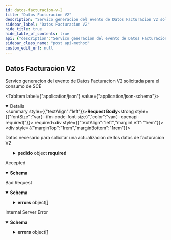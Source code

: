 ```yaml
---
id: datos-facturacion-v-2
title: "Datos Facturacion V2"
description: "Servico generacion del evento de Datos Facturacion V2 solicitada para el consumo de SCE"
sidebar_label: "Datos Facturacion V2"
hide_title: true
hide_table_of_contents: true
api: {"description":"Servico generacion del evento de Datos Facturacion V2 solicitada para el consumo de SCE","tags":["Datos Facturacion V2"],"requestBody":{"content":{"application/json":{"schema":{"type":"object","required":["almacen","contratoDistribucion","instancia","pedido"],"properties":{"almacen":{"type":"string"},"contratoDistribucion":{"type":"string"},"instancia":{"type":"string"},"pedido":{"type":"object","required":["numeroOrdenExterna","propietario"],"properties":{"archivoImpresionRemito":{"type":"string"},"cot":{"type":"string"},"datosAdicionales":{"type":"array","items":{"type":"object","properties":{"contenido":{"type":"string"},"meta":{"type":"string"}}}},"facturaLegal":{"type":"string"},"fechaDeFacturacion":{"type":"string"},"fechaEntrega":{"type":"string"},"linkImpresionRemito":{"type":"string"},"numeroOrdenExterna":{"type":"string"},"precioValorFc":{"type":"string"},"propietario":{"type":"string"},"remito":{"type":"string"},"tieneGestionCobranza":{"type":"string"},"valorDeclarado":{"type":"string"}}}}}}},"description":"Datos necesario para solicitar una actualizacion de los datos de facturacion V2","required":true},"responses":{"202":{"description":"Accepted","content":{"application/json":{"schema":{"type":"object","properties":{"idTransaccion":{"type":"integer"}}}}}},"400":{"description":"Bad Request","content":{"application/json":{"schema":{"type":"object","properties":{"detail":{"type":"string"},"errors":{"type":"array","items":{"type":"object","properties":{"field":{"type":"string"},"message":{"type":"string"}}}},"status":{"type":"integer"},"title":{"type":"string"},"type":{"type":"string"}}}}}},"500":{"description":"Internal Server Error","content":{"application/json":{"schema":{"type":"object","properties":{"detail":{"type":"string"},"errors":{"type":"array","items":{"type":"object","properties":{"field":{"type":"string"},"message":{"type":"string"}}}},"status":{"type":"integer"},"title":{"type":"string"},"type":{"type":"string"}}}}}}},"method":"post","path":"/facturacion","jsonRequestBodyExample":{"almacen":"string","contratoDistribucion":"string","instancia":"string","pedido":{"archivoImpresionRemito":"string","cot":"string","datosAdicionales":[{"contenido":"string","meta":"string"}],"facturaLegal":"string","fechaDeFacturacion":"string","fechaEntrega":"string","linkImpresionRemito":"string","numeroOrdenExterna":"string","precioValorFc":"string","propietario":"string","remito":"string","tieneGestionCobranza":"string","valorDeclarado":"string"}},"info":{"description":"","title":"","contact":{},"version":""},"postman":{"name":"Datos Facturacion V2","description":{"content":"Servico generacion del evento de Datos Facturacion V2 solicitada para el consumo de SCE","type":"text/plain"},"url":{"path":["facturacion"],"host":["{{baseUrl}}"],"query":[],"variable":[]},"header":[{"key":"Content-Type","value":"application/json"},{"key":"Accept","value":"application/json"}],"method":"POST","body":{"mode":"raw","raw":"\"\"","options":{"raw":{"language":"json"}}}}}
sidebar_class_name: "post api-method"
custom_edit_url: null
---
```



## Datos Facturacion V2



Servico generacion del evento de Datos Facturacion V2 solicitada para el consumo de SCE

<MimeTabs><TabItem label={"application/json"} value={"application/json-schema"}><details style={{}} data-collapsed={false} open={true}><summary style={{"textAlign":"left"}}><strong>Request Body</strong><strong style={{"fontSize":"var(--ifm-code-font-size)","color":"var(--openapi-required)"}}> required</strong></summary><div style={{"textAlign":"left","marginLeft":"1rem"}}><div style={{"marginTop":"1rem","marginBottom":"1rem"}}>

Datos necesario para solicitar una actualizacion de los datos de facturacion V2

</div></div><ul style={{"marginLeft":"1rem"}}><SchemaItem collapsible={false} name={"almacen"} required={true} schemaName={"string"} qualifierMessage={undefined} schema={{"type":"string"}}></SchemaItem><SchemaItem collapsible={false} name={"contratoDistribucion"} required={true} schemaName={"string"} qualifierMessage={undefined} schema={{"type":"string"}}></SchemaItem><SchemaItem collapsible={false} name={"instancia"} required={true} schemaName={"string"} qualifierMessage={undefined} schema={{"type":"string"}}></SchemaItem><SchemaItem collapsible={true} className={"schemaItem"}><details style={{}}><summary style={{}}><strong>pedido</strong><span style={{"opacity":"0.6"}}> object</span><strong style={{"fontSize":"var(--ifm-code-font-size)","color":"var(--openapi-required)"}}> required</strong></summary><div style={{"marginLeft":"1rem"}}><SchemaItem collapsible={false} name={"archivoImpresionRemito"} required={false} schemaName={"string"} qualifierMessage={undefined} schema={{"type":"string"}}></SchemaItem><SchemaItem collapsible={false} name={"cot"} required={false} schemaName={"string"} qualifierMessage={undefined} schema={{"type":"string"}}></SchemaItem><SchemaItem collapsible={true} className={"schemaItem"}><details style={{}}><summary style={{}}><strong>datosAdicionales</strong><span style={{"opacity":"0.6"}}> object[]</span></summary><div style={{"marginLeft":"1rem"}}><li><div style={{"fontSize":"var(--ifm-code-font-size)","opacity":"0.6","marginLeft":"-.5rem","paddingBottom":".5rem"}}>Array [</div></li><SchemaItem collapsible={false} name={"contenido"} required={false} schemaName={"string"} qualifierMessage={undefined} schema={{"type":"string"}}></SchemaItem><SchemaItem collapsible={false} name={"meta"} required={false} schemaName={"string"} qualifierMessage={undefined} schema={{"type":"string"}}></SchemaItem><li><div style={{"fontSize":"var(--ifm-code-font-size)","opacity":"0.6","marginLeft":"-.5rem"}}>]</div></li></div></details></SchemaItem><SchemaItem collapsible={false} name={"facturaLegal"} required={false} schemaName={"string"} qualifierMessage={undefined} schema={{"type":"string"}}></SchemaItem><SchemaItem collapsible={false} name={"fechaDeFacturacion"} required={false} schemaName={"string"} qualifierMessage={undefined} schema={{"type":"string"}}></SchemaItem><SchemaItem collapsible={false} name={"fechaEntrega"} required={false} schemaName={"string"} qualifierMessage={undefined} schema={{"type":"string"}}></SchemaItem><SchemaItem collapsible={false} name={"linkImpresionRemito"} required={false} schemaName={"string"} qualifierMessage={undefined} schema={{"type":"string"}}></SchemaItem><SchemaItem collapsible={false} name={"numeroOrdenExterna"} required={true} schemaName={"string"} qualifierMessage={undefined} schema={{"type":"string"}}></SchemaItem><SchemaItem collapsible={false} name={"precioValorFc"} required={false} schemaName={"string"} qualifierMessage={undefined} schema={{"type":"string"}}></SchemaItem><SchemaItem collapsible={false} name={"propietario"} required={true} schemaName={"string"} qualifierMessage={undefined} schema={{"type":"string"}}></SchemaItem><SchemaItem collapsible={false} name={"remito"} required={false} schemaName={"string"} qualifierMessage={undefined} schema={{"type":"string"}}></SchemaItem><SchemaItem collapsible={false} name={"tieneGestionCobranza"} required={false} schemaName={"string"} qualifierMessage={undefined} schema={{"type":"string"}}></SchemaItem><SchemaItem collapsible={false} name={"valorDeclarado"} required={false} schemaName={"string"} qualifierMessage={undefined} schema={{"type":"string"}}></SchemaItem></div></details></SchemaItem></ul></details></TabItem></MimeTabs><div><ApiTabs><TabItem label={"202"} value={"202"}><div>

Accepted

</div><div><MimeTabs schemaType={"response"}><TabItem label={"application/json"} value={"application/json"}><SchemaTabs><TabItem label={"Schema"} value={"Schema"}><details style={{}} data-collapsed={false} open={true}><summary style={{"textAlign":"left"}}><strong>Schema</strong></summary><div style={{"textAlign":"left","marginLeft":"1rem"}}></div><ul style={{"marginLeft":"1rem"}}><SchemaItem collapsible={false} name={"idTransaccion"} required={false} schemaName={"integer"} qualifierMessage={undefined} schema={{"type":"integer"}}></SchemaItem></ul></details></TabItem><TabItem label={"Example (from schema)"} value={"Example (from schema)"}><ResponseSamples responseExample={"{\n  \"idTransaccion\": 0\n}"} language={"json"}></ResponseSamples></TabItem></SchemaTabs></TabItem></MimeTabs></div></TabItem><TabItem label={"400"} value={"400"}><div>

Bad Request

</div><div><MimeTabs schemaType={"response"}><TabItem label={"application/json"} value={"application/json"}><SchemaTabs><TabItem label={"Schema"} value={"Schema"}><details style={{}} data-collapsed={false} open={true}><summary style={{"textAlign":"left"}}><strong>Schema</strong></summary><div style={{"textAlign":"left","marginLeft":"1rem"}}></div><ul style={{"marginLeft":"1rem"}}><SchemaItem collapsible={false} name={"detail"} required={false} schemaName={"string"} qualifierMessage={undefined} schema={{"type":"string"}}></SchemaItem><SchemaItem collapsible={true} className={"schemaItem"}><details style={{}}><summary style={{}}><strong>errors</strong><span style={{"opacity":"0.6"}}> object[]</span></summary><div style={{"marginLeft":"1rem"}}><li><div style={{"fontSize":"var(--ifm-code-font-size)","opacity":"0.6","marginLeft":"-.5rem","paddingBottom":".5rem"}}>Array [</div></li><SchemaItem collapsible={false} name={"field"} required={false} schemaName={"string"} qualifierMessage={undefined} schema={{"type":"string"}}></SchemaItem><SchemaItem collapsible={false} name={"message"} required={false} schemaName={"string"} qualifierMessage={undefined} schema={{"type":"string"}}></SchemaItem><li><div style={{"fontSize":"var(--ifm-code-font-size)","opacity":"0.6","marginLeft":"-.5rem"}}>]</div></li></div></details></SchemaItem><SchemaItem collapsible={false} name={"status"} required={false} schemaName={"integer"} qualifierMessage={undefined} schema={{"type":"integer"}}></SchemaItem><SchemaItem collapsible={false} name={"title"} required={false} schemaName={"string"} qualifierMessage={undefined} schema={{"type":"string"}}></SchemaItem><SchemaItem collapsible={false} name={"type"} required={false} schemaName={"string"} qualifierMessage={undefined} schema={{"type":"string"}}></SchemaItem></ul></details></TabItem><TabItem label={"Example (from schema)"} value={"Example (from schema)"}><ResponseSamples responseExample={"{\n  \"detail\": \"string\",\n  \"errors\": [\n    {\n      \"field\": \"string\",\n      \"message\": \"string\"\n    }\n  ],\n  \"status\": 0,\n  \"title\": \"string\",\n  \"type\": \"string\"\n}"} language={"json"}></ResponseSamples></TabItem></SchemaTabs></TabItem></MimeTabs></div></TabItem><TabItem label={"500"} value={"500"}><div>

Internal Server Error

</div><div><MimeTabs schemaType={"response"}><TabItem label={"application/json"} value={"application/json"}><SchemaTabs><TabItem label={"Schema"} value={"Schema"}><details style={{}} data-collapsed={false} open={true}><summary style={{"textAlign":"left"}}><strong>Schema</strong></summary><div style={{"textAlign":"left","marginLeft":"1rem"}}></div><ul style={{"marginLeft":"1rem"}}><SchemaItem collapsible={false} name={"detail"} required={false} schemaName={"string"} qualifierMessage={undefined} schema={{"type":"string"}}></SchemaItem><SchemaItem collapsible={true} className={"schemaItem"}><details style={{}}><summary style={{}}><strong>errors</strong><span style={{"opacity":"0.6"}}> object[]</span></summary><div style={{"marginLeft":"1rem"}}><li><div style={{"fontSize":"var(--ifm-code-font-size)","opacity":"0.6","marginLeft":"-.5rem","paddingBottom":".5rem"}}>Array [</div></li><SchemaItem collapsible={false} name={"field"} required={false} schemaName={"string"} qualifierMessage={undefined} schema={{"type":"string"}}></SchemaItem><SchemaItem collapsible={false} name={"message"} required={false} schemaName={"string"} qualifierMessage={undefined} schema={{"type":"string"}}></SchemaItem><li><div style={{"fontSize":"var(--ifm-code-font-size)","opacity":"0.6","marginLeft":"-.5rem"}}>]</div></li></div></details></SchemaItem><SchemaItem collapsible={false} name={"status"} required={false} schemaName={"integer"} qualifierMessage={undefined} schema={{"type":"integer"}}></SchemaItem><SchemaItem collapsible={false} name={"title"} required={false} schemaName={"string"} qualifierMessage={undefined} schema={{"type":"string"}}></SchemaItem><SchemaItem collapsible={false} name={"type"} required={false} schemaName={"string"} qualifierMessage={undefined} schema={{"type":"string"}}></SchemaItem></ul></details></TabItem><TabItem label={"Example (from schema)"} value={"Example (from schema)"}><ResponseSamples responseExample={"{\n  \"detail\": \"string\",\n  \"errors\": [\n    {\n      \"field\": \"string\",\n      \"message\": \"string\"\n    }\n  ],\n  \"status\": 0,\n  \"title\": \"string\",\n  \"type\": \"string\"\n}"} language={"json"}></ResponseSamples></TabItem></SchemaTabs></TabItem></MimeTabs></div></TabItem></ApiTabs></div>
      